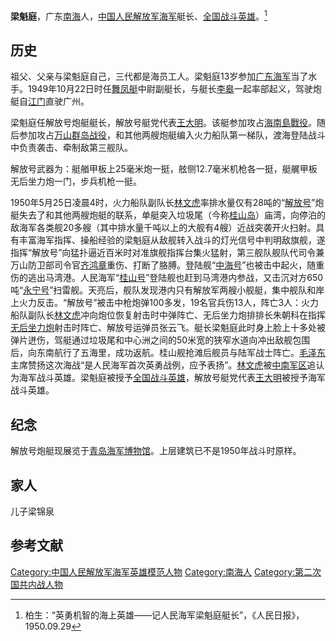 '''梁魁庭'''{{BD|1907年||2002年|}}，广东[[南海县|南海]]人，[[中国人民解放军海军|中国人民解放军海军]]艇长、[[全国战斗英雄代表会议|全国战斗英雄]]。<ref>柏生：“英勇机智的海上英雄——记人民海军梁魁庭艇长”，《人民日报》，1950.09.29</ref>
==历史==
祖父、父亲与梁魁庭自己，三代都是海员工人。梁魁庭13岁参加[[广东海军|广东海军]]当了水手。1949年10月22日时任[[舞凤艇|舞凤艇]]中尉副艇长，与艇长[[李皋|李皋]]一起率部起义，驾驶炮艇自[[江门|江门]]直驶广州。

梁魁庭任解放号炮艇艇长，解放号艇党代表[[王大明|王大明]]。该艇参加攻占[[海南島戰役|海南島戰役]]。随后参加攻占[[万山群岛战役|万山群岛战役]]，和其他两艘炮艇编入火力船队第一梯队，渡海登陆战斗中负责袭击、牵制敌第三舰队。

解放号武器为：艇艏甲板上25毫米炮一挺，舷侧12.7毫米机枪各一挺，艇艉甲板无后坐力炮一门，步兵机枪一挺。

1950年5月25日凌晨4时，火力船队副队长[[林文虎|林文虎]]率排水量仅有28吨的“[[解放号炮艇|解放号]]”炮艇失去了和其他两艘炮艇的联系，单艇突入垃圾尾（今称[[桂山岛|桂山岛]]）庙湾，向停泊的敌海军各类舰20多艘（其中排水量千吨以上的大舰有4艘）近战突袭开火扫射。具有丰富海军指挥、操船经验的梁魁庭从敌舰转入战斗的灯光信号中判明敌旗舰{{tsl|en|USS Thomas (DE-102)|太和号护卫舰}}，遂指挥“解放号”向{{tsl|en|USS Thomas (DE-102)|太和号护卫舰}}猛扑逼近百米时对准旗舰指挥台集火猛射，第三舰队舰队代司令兼万山防卫部司令官[[齐鸿章|齐鸿章]]重伤、打断了胳膊。登陆舰“[[中海號戰車登陸艦|中海号]]”也被击中起火，随重伤的{{tsl|en|USS Thomas (DE-102)|太和号护卫舰|旗舰}}逃出马湾港。人民海军“[[桂山号登陆舰|桂山号]]”登陆舰也赶到马湾港内参战，又击沉对方650吨“[[永宁舰|永宁号]]”扫雷舰。天亮后，舰队发现港内只有解放军两艘小舰艇，集中舰队和岸上火力反击。“解放号”被击中枪炮弹100多发，19名官兵伤13人，阵亡3人：火力船队副队长[[林文虎|林文虎]]冲向炮位恢复射击时中弹阵亡、无后坐力炮排排长朱朝科在指挥[[无后坐力炮|无后坐力炮]]射击时阵亡、解放号运弹员张云飞。艇长梁魁庭此时身上脸上十多处被弹片迸伤，驾艇通过垃圾尾和中心洲之间的50米宽的狭窄水道向冲出敌舰包围后，向东南航行了五海里，成功返航。桂山舰抢滩后舰员与陆军战士阵亡。[[毛泽东|毛泽东]]主席赞扬这次海战“是人民海军首次英勇战例，应予表扬”。[[林文虎|林文虎]]被[[中南军区|中南军区]]追认为海军战斗英雄。梁魁庭被授予[[全国战斗英雄代表会议|全国战斗英雄]]，解放号艇党代表[[王大明|王大明]]被授予海军战斗英雄。

==纪念==
解放号炮艇现展览于[[青岛海军博物馆|青岛海军博物馆]]。上层建筑已不是1950年战斗时原样。
==家人==
儿子梁锦泉

==参考文献==
<references/>
[[Category:中国人民解放军海军英雄模范人物|Category:中国人民解放军海军英雄模范人物]]
[[Category:南海人|Category:南海人]]
[[Category:第二次国共内战人物|Category:第二次国共内战人物]]